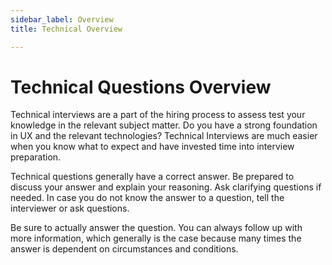 ```yaml
---
sidebar_label: Overview
title: Technical Overview

---
```


# Technical Questions Overview

Technical interviews are a part of the hiring process to assess test your knowledge in the relevant subject matter. Do you have a strong foundation in UX and the relevant technologies? Technical Interviews are much easier when you know what to expect and have invested time into interview preparation.

Technical questions generally have a correct answer. Be prepared to discuss your answer and explain your reasoning. Ask clarifying questions if needed. In case you do not know the answer to a question, tell the interviewer or ask questions.

Be sure to actually answer the question. You can always follow up with more information, which generally is the case because many times the answer is dependent on circumstances and conditions.
